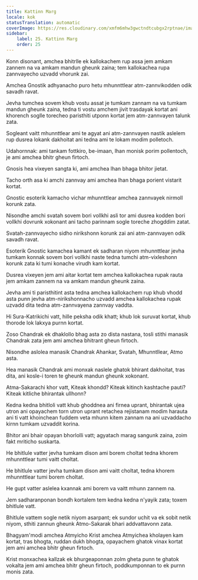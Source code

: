```yaml
---
title: Kattinn Marg
locale: kok
statusTranslation: automatic
coverImage: https://res.cloudinary.com/xmfm6mhw3gwctndtcubgx2rptnae/image/upload/v1741354419/small_cover_la_gran_rebelion_28716e29d2.webp
sidebar:
    label: 25. Kattinn Marg
    order: 25
---
```

Konn disonant, amchea bhitrlle ek kallokachem rup assa jem amkam zannem na va amkam mandun gheunk zaina; tem kallokachea rupa zannvayecho uzvadd vhorunk zai.

Amchea Gnostik adhyanacho puro hetu mhunnttlear atm-zannvikodden odik savadh ravat.

Jevha tumchea sovem khub vostu assat je tumkam zannam na va tumkam mandun gheunk zaina, tedna ti vostu amchem jivit trasdayak kortat ani khorench soglle torecheo paristhiti utponn kortat jem atm-zannvayen talunk zata.

Sogleant vaitt mhunnttlear ami te agyat ani atm-zannvayen nastik aslelem rup dusrea lokank dakhoitat ani tedna ami te lokam modim polletoch.

Udahornnak: ami tankam fottkiro, be-imaan, lhan monisk porim pollentoch, je ami amchea bhitr gheun firtoch.

Gnosis hea vixeyen sangta ki, ami amchea lhan bhaga bhitor jietat.

Tacho orth asa ki amchi zannvay ami amchea lhan bhaga porient vistarit kortat.

Gnostic esoterik kamacho vichar mhunnttlear amchea zannvayek nirmoll korunk zata.

Nisondhe amchi svatah sovem bori vollkhi asli tor ami dusrea kodden bori vollkhi dovrunk xokonant ani tacho parinnam sogle toreche zhogddim zatat.

Svatah-zannvayecho sidho nirikshonn korunk zai ani atm-zannvayen odik savadh ravat.

Esoterik Gnostic kamachea kamant ek sadharan niyom mhunnttlear jevha tumkam konnak sovem bori vollkhi naste tedna tumchi atm-vixleshonn korunk zata ki tumi konache virudh kam kortat.

Dusrea vixeyen jem ami aitar kortat tem amchea kallokachea rupak rauta jem amkam zannem na va amkam mandun gheunk zaina.

Jevha ami ti paristhitint asta tedna amchea kallokachem rup khub vhodd asta punn jevha atm-nirikshonnacho uzvadd amchea kallokachea rupak uzvadd dita tedna atm-zannvayena zannvay vaddta.

Hi Sura-Katrikichi vatt, hille peksha odik khatt; khub lok suruvat kortat, khub thorode lok lakxya purnn kortat.

Zoso Chandrak ek dhaklollo bhag asta zo dista nastana, tosli stithi manasik Chandrak zata jem ami amchea bhitrant gheun firtoch.

Nisondhe aslolea manasik Chandrak Ahankar, Svatah, Mhunntllear, Atmo asta.

Hea manasik Chandrak ami monxak naslele ghatok bhirant dakhoitat, tras dita, ani kosle-i toren te gheunk mandun gheunk xokonant.

Atma-Sakarachi khor vatt, Kiteak khondd? Kiteak kitinch kashtache pauti? Kiteak kitliche bhirantak ullhonn?

Kedna kedna bhitloli vatt khub ghoddnea ani firnea uprant, bhirantak ujea utron ani opayachem torn utron uprant retachea rejistanam modim harauta ani ti vatt khoinchean fuddem veta mhunn kitem zannam na ani uzvaddacho kirnn tumkam uzvaddit korina.

Bhitor ani bhair opayan bhorlolli vatt; agyatach marag sangunk zaina, zoim fakt mriticho suskarta.

He bhitlule vatter jevha tumkam dison ami borem choltat tedna khorem mhunnttlear tumi vaitt choltat.

He bhitlule vatter jevha tumkam dison ami vaitt choltat, tedna khorem mhunnttlear tumi borem choltat.

He gupt vatter aslelea kxannak ami borem va vaitt mhunn zannem na.

Jem sadharanponan bondh kortalem tem kedna kedna n'yayik zata; toxem bhitlule vatt.

Bhitlule vattem sogle netik niyom asarpant; ek sundor uchit va ek sobit netik niyom, sthiti zannun gheunk Atmo-Sakarak bhari addvattavonn zata.

Bhagyam'modi amchea Atmyicho Krist amchea Atmyichea kholayen kam kortat, tras bhogta, ruddan dukh bhogta, opayachem ghatok vinax kortat jem ami amchea bhitr gheun firtoch.

Krist monxachea kallzak ek bhurgeaponnan zolm gheta punn te ghatok vokalta jem ami amchea bhitr gheun firtoch, poddkumponnan to ek purnn monis zata.

